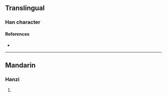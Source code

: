 {{character info/new}}
==Translingual==

===Han character===
{{Han char|rn=18|rad=刀|as=06|sn=8|four=|canj=MMLN,XMMLN|ids=⿰亘刂}}

====References====
* {{Han ref|kx=0138.350|dkj=01949|dj=0314.120|hdz=10333.010|uh=522F|ud=21039}}

----

==Mandarin==

===Hanzi===
{{cmn-hanzi|pin=[[gēn]] ([[gen1]])|wg=ken<sup>1</sup>}}

# {{defn|lang=cmn|sort=刀06}}